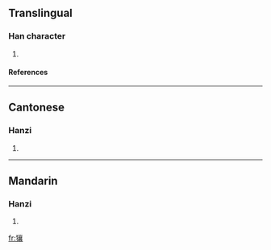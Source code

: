 ==Translingual==
===Han character===
{{Han char|rn=94|rad=犬|as=17|sn=20|four=4023<sub>2</sub>|canj=大竹卜口女 (KHYRV)}}
# {{defn|Han|sort=犬17}}
====References====
{{Han ref|kx=0721.120|dkj=20789|dj=1133.100|hdz=21378.090|uh=737D|ud=29565|bh=F46D|bd=62573}}

----
==Cantonese==
===Hanzi===
{{yue-hanzi|jyut=|y=yeung4}}
# {{defn|Cantonese}}

----
==Mandarin==
===Hanzi===
{{cmn-hanzi|pin=[[ráng]] (rang2)|wg=jang<sup>2</sup>}}
# {{defn|Mandarin}}

[[fr:獽]]
